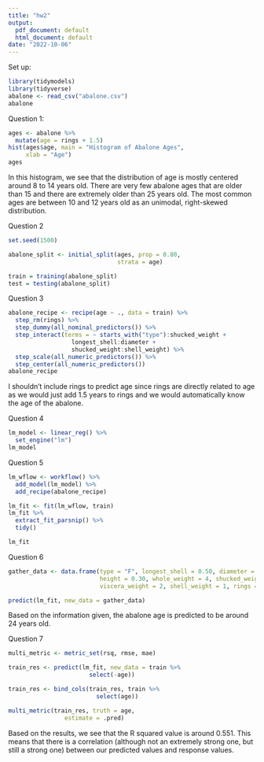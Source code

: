 ```yaml
---
title: "hw2"
output:
  pdf_document: default
  html_document: default
date: "2022-10-06"
---
```


Set up:
```r
library(tidymodels)
library(tidyverse)
abalone <- read_csv("abalone.csv")
abalone
```


Question 1:
```r
ages <- abalone %>% 
  mutate(age = rings + 1.5)
hist(ages$age, main = "Histogram of Abalone Ages", 
     xlab = "Age")
ages
```


In this histogram, we see that the distribution of age is mostly centered around 
8 to 14 years old. There are very few abalone ages that are older than 15 and there are extremely older than 25 years old. The most common ages are between 10 and 12 years old as an unimodal, right-skewed distribution. 

Question 2
```r
set.seed(1500)

abalone_split <- initial_split(ages, prop = 0.80, 
                               strata = age)

train = training(abalone_split)
test = testing(abalone_split)

```


Question 3
```r
abalone_recipe <- recipe(age ~ ., data = train) %>% 
  step_rm(rings) %>%
  step_dummy(all_nominal_predictors()) %>%
  step_interact(terms = ~ starts_with("type"):shucked_weight +
                  longest_shell:diameter +
                  shucked_weight:shell_weight) %>%
  step_scale(all_numeric_predictors()) %>%
  step_center(all_numeric_predictors())
abalone_recipe
```

I shouldn't include rings to predict age since rings are directly related to age as we would just add 1.5 years to rings and we would automatically know the age 
of the abalone.


Question 4
```r
lm_model <- linear_reg() %>% 
  set_engine("lm")
lm_model
```


Question 5
```r
lm_wflow <- workflow() %>% 
  add_model(lm_model) %>% 
  add_recipe(abalone_recipe)

lm_fit <- fit(lm_wflow, train)
lm_fit %>%
  extract_fit_parsnip() %>%
  tidy()

lm_fit
```


Question 6
```r
gather_data <- data.frame(type = "F", longest_shell = 0.50, diameter = 0.10, 
                          height = 0.30, whole_weight = 4, shucked_weight = 1, 
                          viscera_weight = 2, shell_weight = 1, rings = 0)

predict(lm_fit, new_data = gather_data)
```


Based on the information given, the abalone age is predicted to be around 24 years old. 


Question 7
```r
multi_metric <- metric_set(rsq, rmse, mae)

train_res <- predict(lm_fit, new_data = train %>% 
                       select(-age))

train_res <- bind_cols(train_res, train %>% 
                         select(age))

multi_metric(train_res, truth = age, 
                estimate = .pred)
```

Based on the results, we see that the R squared value is around 0.551. This 
means that there is a correlation (although not an extremely strong one, but still a strong one) between our predicted values and response values. 